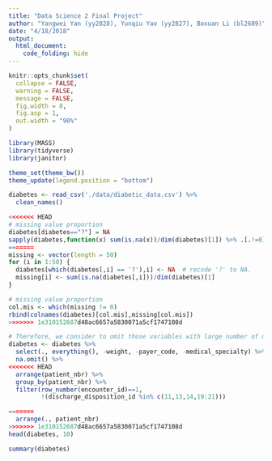 ```yaml
---
title: "Data Science 2 Final Project"
author: "Yangwei Yan (yy2828), Yunqiu Yao (yy2827), Boxuan Li (bl2689)"
date: "4/18/2018"
output: 
  html_document:
    code_folding: hide
---
```


```r
knitr::opts_chunk$set(
  collapse = FALSE,
  warning = FALSE,
  message = FALSE,
  fig.width = 8,
  fig.asp = 1,
  out.width = "90%"
)

library(MASS)
library(tidyverse)
library(janitor)

theme_set(theme_bw())
theme_update(legend.position = "bottom")
```

```r
diabetes <- read_csv('./data/diabetic_data.csv') %>%
  clean_names()

<<<<<<< HEAD
# missing value proportion
diabetes[diabetes=="?"] = NA
sapply(diabetes,function(x) sum(is.na(x))/dim(diabetes)[1]) %>% .[.!=0]
=======
missing <- vector(length = 50)
for (i in 1:50) {
  diabetes[which(diabetes[,i] == '?'),i] <- NA  # recode '?' to NA.
  missing[i] <- sum(is.na(diabetes[,i]))/dim(diabetes)[1]
}

# missing value proportion
col.mis <- which(missing != 0)
rbind(colnames(diabetes)[col.mis],missing[col.mis])
>>>>>>> 1e310152687d48ac6657a5830071a5cf1747108d

# Therefore, we consider to omit those variables with large number of missing values, i.e., 'weight', 'payer code' and 'medical specialty'. We further omit NA values in other variables.
diabetes <- diabetes %>%
  select(., everything(), -weight, -payer_code, -medical_specialty) %>%
  na.omit() %>%
<<<<<<< HEAD
  arrange(patient_nbr) %>% 
  group_by(patient_nbr) %>% 
  filter(row_number(encounter_id)==1,
         !(discharge_disposition_id %in% c(11,13,14,19:21)))

=======
  arrange(., patient_nbr)
>>>>>>> 1e310152687d48ac6657a5830071a5cf1747108d
head(diabetes, 10)

summary(diabetes)

```